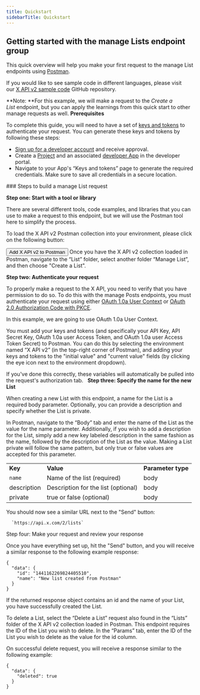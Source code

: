 ---
title: Quickstart
sidebarTitle: Quickstart
---


## Getting started with the manage Lists endpoint group

This quick overview will help you make your first request to the manage List endpoints using [Postman](/tutorials/postman-getting-started).

If you would like to see sample code in different languages, please visit our [X API v2 sample code](https://github.com/xdevplatform/Twitter-API-v2-sample-code) GitHub repository. 

**Note: **For this example, we will make a request to the _Create a List_ endpoint, but you can apply the learnings from this quick start to other manage requests as well.
<Note>
**Prerequisites**

To complete this guide, you will need to have a set of [keys and tokens](/resources/fundamentals/authentication) to authenticate your request. You can generate these keys and tokens by following these steps:

* [Sign up for a developer account](https://developer.x.com/en/apply-for-access) and receive approval.
* Create a [Project](/resources/fundamentals/projects) and an associated [developer App](/resources/fundamentals/developer-apps) in the developer portal.
* Navigate to your App's “Keys and tokens” page to generate the required credentials. Make sure to save all credentials in a secure location.
</Note>
### Steps to build a manage List request

**Step one: Start with a tool or library**


There are several different tools, code examples, and libraries that you can use to make a request to this endpoint, but we will use the Postman tool here to simplify the process.

To load the X API v2 Postman collection into your environment, please click on the following button:

<Button href="https://www.postman.com/xapidevelopers/twitter-s-public-workspace/collection/r90eid4/twitter-api-v2?ctx=documentation">
  Add X API v2 to Postman
</Button>
Once you have the X API v2 collection loaded in Postman, navigate to the “List” folder, select another folder “Manage List”, and then choose "Create a List".

**Step two: Authenticate your request**

To properly make a request to the X API, you need to verify that you have permission to do so. To do this with the manage Posts endpoints, you must authenticate your request using either [OAuth 1.0a User Context](/resources/fundamentals/authentication) or [OAuth 2.0 Authorization Code with PKCE](resources/fundamentals/authentication#oauth-2-0-authorization-code-flow-with-pkce-2).

In this example, we are going to use OAuth 1.0a User Context.

You must add your keys and tokens (and specifically your API Key, API Secret Key, OAuth 1.0a user Access Token, and OAuth 1.0a user Access Token Secret) to Postman. You can do this by selecting the environment named “X API v2” (in the top-right corner of Postman), and adding your keys and tokens to the "initial value" and "current value" fields (by clicking the eye icon next to the environment dropdown).

If you've done this correctly, these variables will automatically be pulled into the request's authorization tab.
 
**Step three: Specify the name for the new List**

When creating a new List with this endpoint, a name for the List is a required body parameter. Optionally, you can provide a description and specify whether the List is private.

In Postman, navigate to the “Body” tab and enter the name of the List as the value for the name parameter. Additionally, if you wish to add a description for the List, simply add a new key labeled description in the same fashion as the name, followed by the description of the List as the value. Making a List private will follow the same pattern, but only true or false values are accepted for this parameter. 

|     |     |     |
| :--- | :--- | :--- |
| **Key** | **Value** | **Parameter type** |
| `name` | Name of the list (required) | body |
| description | Description for the list (optional) | body |
| private | true or false (optional) | body |

You should now see a similar URL next to the "Send" button:

      `https://api.x.com/2/lists`

Step four: Make your request and review your response

Once you have everything set up, hit the "Send" button, and you will receive a similar response to the following example response:

```
{
  "data": {
    "id": "1441162269824405510",
    "name": "New list created from Postman"
  }
}
```

If the returned response object contains an id and the name of your List, you have successfully created the List. 

To delete a List, select the “Delete a List” request also found in the “Lists” folder of the X API v2 collection loaded in Postman. This endpoint requires the ID of the List you wish to delete. In the “Params” tab, enter the ID of the List you wish to delete as the value for the id column. 

On successful delete request, you will receive a response similar to the following example: 

```
{
  "data": {
    "deleted": true
  }
}
```

